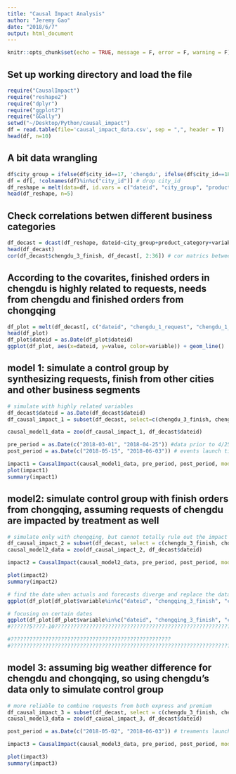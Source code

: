 ```yaml
---
title: "Causal Impact Analysis"
author: "Jeremy Gao"
date: "2018/6/7"
output: html_document
---
```

```r
knitr::opts_chunk$set(echo = TRUE, message = F, error = F, warning = F)
```

## Set up working directory and load the file

```r
require("CausalImpact")
require("reshape2")
require("dplyr")
require("ggplot2")
require("GGally")
setwd("~/Desktop/Python/causal_impact")
df = read.table(file='causal_impact_data.csv', sep = ",", header = T)
head(df, n=10)
```

##  A bit data wrangling 
```r
df$city_group = ifelse(df$city_id==17, 'chengdu', ifelse(df$city_id==18, 'chongqing', 'others')) #group cities into 3 groups
df = df[, !colnames(df)%in%c("city_id")] # drop city_id
df_reshape = melt(data=df, id.vars = c("dateid", "city_group", "product_category"), measure.vars = c("request", "answer", "finish", "total_gmv", "needs"))
head(df_reshape, n=5)
```

## Check correlations betwen different business categories
```r
df_decast = dcast(df_reshape, dateid~city_group+product_category+variable, fun.aggregate = sum)
head(df_decast)
cor(df_decast$chengdu_3_finish, df_decast[, 2:36]) # cor matrics between reques for special car with other requests/finihes in chengdu 
```

## According to the covarites, finished orders in chengdu is highly related to requests, needs from chengdu and finished orders from chongqing
```r
df_plot = melt(df_decast[, c("dateid", "chengdu_1_request", "chengdu_1_needs", "chengdu_3_needs", "chongqing_3_finish", "chengdu_3_finish")], id.vars = "dateid")
head(df_plot)
df_plot$dateid = as.Date(df_plot$dateid)
ggplot(df_plot, aes(x=dateid, y=value, color=variable)) + geom_line()
```

## model 1: simulate a control group by synthesizing requests, finish from other cities and other business segments
```r
# simulate with highly related variables
df_decast$dateid = as.Date(df_decast$dateid)
df_causal_impact_1 = subset(df_decast, select=c(chengdu_3_finish, chengdu_1_request, chengdu_1_needs, chengdu_3_needs, chongqing_3_finish))

causal_model1_data = zoo(df_causal_impact_1, df_decast$dateid)

pre_period = as.Date(c("2018-03-01", "2018-04-25")) #data prior to 4/25 is much cleaner
post_period = as.Date(c("2018-05-15", "2018-06-03")) # events launch time

impact1 = CausalImpact(causal_model1_data, pre_period, post_period, model.args=list(prior.level.sd=0.1, nseasons=7, season.duration=1), alpha = 0.05)
plot(impact1)
summary(impact1)
```

## model2: simulate control group with finish orders from chongqing, assuming requests of chengdu are impacted by treatment as well
```r
# simulate only with chongqing, but cannot totally rule out the impact due to different weather
df_causal_impact_2 = subset(df_decast, select = c(chengdu_3_finish, chongqing_3_finish))
causal_model2_data = zoo(df_causal_impact_2, df_decast$dateid)

impact2 = CausalImpact(causal_model2_data, pre_period, post_period, model.args = list(prior.level.sd=0.1, nseasons=7, season.duration=1), alpha = 0.05)

plot(impact2)
summary(impact2)

# find the date when actuals and forecasts diverge and replace the data with previous averages. in fact, the DID might not due to weather but stragety change
ggplot(df_plot[df_plot$variable%in%c("dateid", "chongqing_3_finish", "chengdu_3_finish"), ], aes(x=dateid, y=value, color=variable)) + geom_line() + scale_x_date(date_labels = "%y/%m/%d", date_breaks="3 day")+theme(axis.text.x = element_text(angle = 90))

# focusing on certain dates
ggplot(df_plot[df_plot$variable%in%c("dateid", "chongqing_3_finish", "chengdu_3_finish") & df_plot$dateid>="2018-05-01", ], aes(x=dateid, y=value, color=variable)) + geom_line() + scale_x_date(date_labels = "%y/%m/%d", date_breaks = "3 day") + theme(axis.text.x = element_text(angle = 90))
#??????5???7-10????????????????????????????????????????????????????????????????????????????????????????????????????????????????????????????????????????????????????????????????????????????????????????????????????????????????????????????????????????????????????????????????????????????????????????????????????????????????????????????????????5???5??????9??????13?????????????????????????????????

#???????????????????????????????????????????????????
#????????????????????????????????????????????????????????????????????????
```

## model 3: assuming big weather difference for chengdu and chongqing, so using chengdu's data only to simulate control group
```r
# more reliable to combine requests from both express and premium
df_causal_impact_3 = subset(df_decast, select = c(chengdu_3_finish, chengdu_3_needs, chengdu_1_needs))
causal_model3_data = zoo(df_causal_impact_3, df_decast$dateid)

post_period = as.Date(c("2018-05-02", "2018-06-03")) # treaments launch time

impact3 = CausalImpact(causal_model3_data, pre_period, post_period, model.args = list(prior.level.sd=0.1, nseasons=7, season.duration=1), alpha = 0.05)

plot(impact3)
summary(impact3)
```

